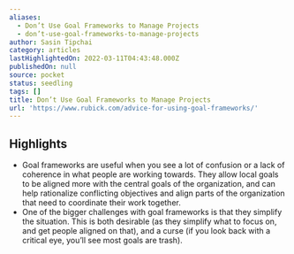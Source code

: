```yaml
---
aliases:
  - Don’t Use Goal Frameworks to Manage Projects
  - don’t-use-goal-frameworks-to-manage-projects
author: Sasin Tipchai
category: articles
lastHighlightedOn: 2022-03-11T04:43:48.000Z
publishedOn: null
source: pocket
status: seedling
tags: []
title: Don’t Use Goal Frameworks to Manage Projects
url: 'https://www.rubick.com/advice-for-using-goal-frameworks/'
---
```

## Highlights

- Goal frameworks are useful when you see a lot of confusion or a lack of coherence in what people are working towards. They allow local goals to be aligned more with the central goals of the organization, and can help rationalize conflicting objectives and align parts of the organization that need to coordinate their work together.
- One of the bigger challenges with goal frameworks is that they simplify the situation. This is both desirable (as they simplify what to focus on, and get people aligned on that), and a curse (if you look back with a critical eye, you’ll see most goals are trash).
